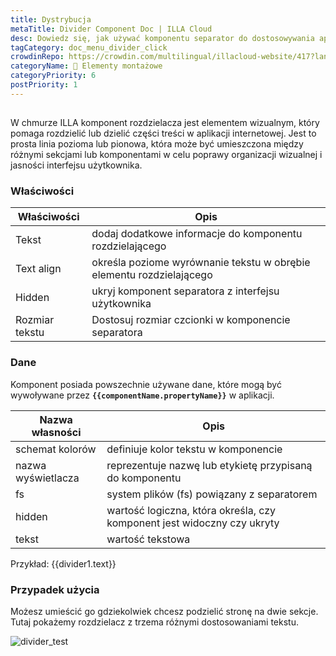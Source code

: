 ```yaml
---
title: Dystrybucja
metaTitle: Divider Component Doc | ILLA Cloud
desc: Dowiedz się, jak używać komponentu separator do dostosowywania aplikacji w chmurze ILLA.
tagCategory: doc_menu_divider_click
crowdinRepo: https://crowdin.com/multilingual/illacloud-website/417?languages=pl&filter=basic&value=0
categoryName: 🧬 Elementy montażowe
categoryPriority: 6
postPriority: 1
---
```


## <h2 hidden>Co to jest Divider?</h2>

W chmurze ILLA komponent rozdzielacza jest elementem wizualnym, który pomaga rozdzielić lub dzielić części treści w aplikacji internetowej. Jest to prosta linia pozioma lub pionowa, która może być umieszczona między różnymi sekcjami lub komponentami w celu poprawy organizacji wizualnej i jasności interfejsu użytkownika.

### Właściwości

| Właściwości     | Opis                                                                              |
| --------------- | --------------------------------------------------------------------------------- |
| Tekst           | dodaj dodatkowe informacje do komponentu rozdzielającego                          |
| Text align      | określa poziome wyrównanie tekstu w obrębie elementu rozdzielającego              |
| Hidden          | ukryj komponent separatora z interfejsu użytkownika                               |
| Rozmiar tekstu  | Dostosuj rozmiar czcionki w komponencie separatora                                |

### Dane

Komponent posiada powszechnie używane dane, które mogą być wywoływane przez **`{{componentName.propertyName}}`** w aplikacji.

| Nazwa własności      | Opis                                                                       |
| -------------------- | -------------------------------------------------------------------------- |
| schemat kolorów      | definiuje kolor tekstu w komponencie                                       |
| nazwa wyświetlacza   | reprezentuje nazwę lub etykietę przypisaną do komponentu                   |
| fs                   | system plików (fs) powiązany z separatorem                                 |
| hidden               | wartość logiczna, która określa, czy komponent jest widoczny czy ukryty    |
| tekst                | wartość tekstowa                                                           |

Przykład: {{divider1.text}}

### Przypadek użycia

Możesz umieścić go gdziekolwiek chcesz podzielić stronę na dwie sekcje. Tutaj pokażemy rozdzielacz z trzema różnymi dostosowaniami tekstu.

![divider_test](https://cdn.illacloud.com/official-website/img/docs/divider_test.jpg)
